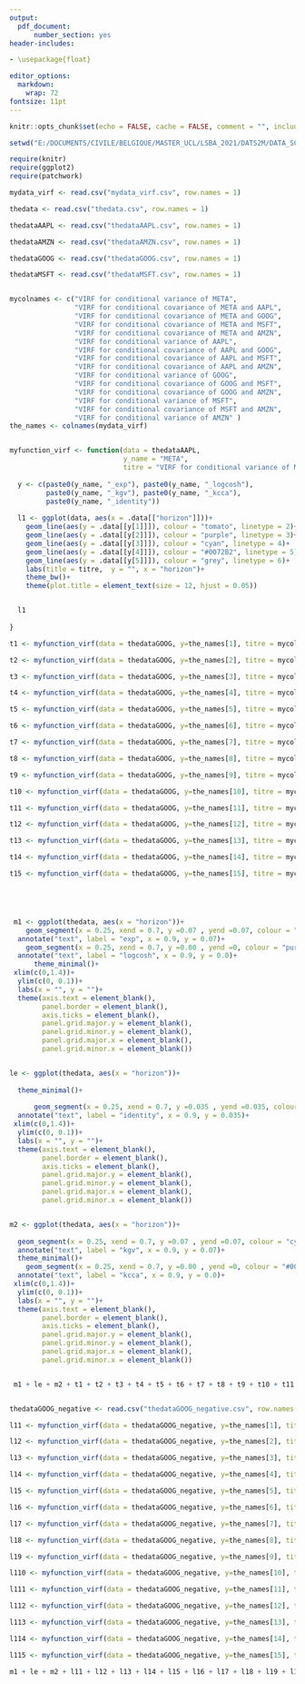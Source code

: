 ---
output: 
  pdf_document:
      number_section: yes
header-includes:

- \usepackage{float}

editor_options: 
  markdown: 
    wrap: 72
fontsize: 11pt
---

\pagenumbering {gobble}

```{r setup, include=FALSE}
knitr::opts_chunk$set(echo = FALSE, cache = FALSE, comment = "", include = TRUE, warning = FALSE, message = FALSE, fig.align="center")

setwd("E:/DOCUMENTS/CIVILE/BELGIQUE/MASTER_UCL/LSBA_2021/DATS2M/DATA_SCIENCE/BLOC_2_Bis/LDATS2840_MEMOIRE_DATA_SCIENCE/PROGRAMMING/R_thesis/plotting")

require(knitr)
require(ggplot2)
require(patchwork)
```

```{r, eval = TRUE, cache = TRUE, echo = FALSE,  fig.width = 14, fig.height = 19, fig.align = "center", message = FALSE, fig.pos = "H"}

mydata_virf <- read.csv("mydata_virf.csv", row.names = 1)

thedata <- read.csv("thedata.csv", row.names = 1)

thedataAAPL <- read.csv("thedataAAPL.csv", row.names = 1)

thedataAMZN <- read.csv("thedataAMZN.csv", row.names = 1)

thedataGOOG <- read.csv("thedataGOOG.csv", row.names = 1)

thedataMSFT <- read.csv("thedataMSFT.csv", row.names = 1)


mycolnames <- c("VIRF for conditional variance of META", 
                "VIRF for conditional covariance of META and AAPL",
                "VIRF for conditional covariance of META and GOOG",
                "VIRF for conditional covariance of META and MSFT",
                "VIRF for conditional covariance of META and AMZN",
                "VIRF for conditional variance of AAPL",
                "VIRF for conditional covariance of AAPL and GOOG",
                "VIRF for conditional covariance of AAPL and MSFT",
                "VIRF for conditional covariance of AAPL and AMZN",
                "VIRF for conditional variance of GOOG", 
                "VIRF for conditional covariance of GOOG and MSFT",
                "VIRF for conditional covariance of GOOG and AMZN",
                "VIRF for conditional variance of MSFT",
                "VIRF for conditional covariance of MSFT and AMZN",
                "VIRF for conditional variance of AMZN" )
the_names <- colnames(mydata_virf)


myfunction_virf <- function(data = thedataAAPL, 
                            y_name = "META", 
                            titre = "VIRF for conditional variance of META" ){
  
  y <- c(paste0(y_name, "_exp"), paste0(y_name, "_logcosh"), 
         paste0(y_name, "_kgv"), paste0(y_name, "_kcca"), 
         paste0(y_name, "_identity"))
  
  l1 <- ggplot(data, aes(x = .data[["horizon"]]))+
    geom_line(aes(y = .data[[y[1]]]), colour = "tomato", linetype = 2)+
    geom_line(aes(y = .data[[y[2]]]), colour = "purple", linetype = 3)+
    geom_line(aes(y = .data[[y[3]]]), colour = "cyan", linetype = 4)+
    geom_line(aes(y = .data[[y[4]]]), colour = "#0072B2", linetype = 5)+
    geom_line(aes(y = .data[[y[5]]]), colour = "grey", linetype = 6)+
    labs(title = titre,  y = "", x = "horizon")+
    theme_bw()+
    theme(plot.title = element_text(size = 12, hjust = 0.05))


  l1
  
}

t1 <- myfunction_virf(data = thedataGOOG, y=the_names[1], titre = mycolnames[1])

t2 <- myfunction_virf(data = thedataGOOG, y=the_names[2], titre = mycolnames[2])

t3 <- myfunction_virf(data = thedataGOOG, y=the_names[3], titre = mycolnames[3])

t4 <- myfunction_virf(data = thedataGOOG, y=the_names[4], titre = mycolnames[4])

t5 <- myfunction_virf(data = thedataGOOG, y=the_names[5], titre = mycolnames[5])

t6 <- myfunction_virf(data = thedataGOOG, y=the_names[6], titre = mycolnames[6])

t7 <- myfunction_virf(data = thedataGOOG, y=the_names[7], titre = mycolnames[7])

t8 <- myfunction_virf(data = thedataGOOG, y=the_names[8], titre = mycolnames[8])

t9 <- myfunction_virf(data = thedataGOOG, y=the_names[9], titre = mycolnames[9])

t10 <- myfunction_virf(data = thedataGOOG, y=the_names[10], titre = mycolnames[10])

t11 <- myfunction_virf(data = thedataGOOG, y=the_names[11], titre = mycolnames[11])

t12 <- myfunction_virf(data = thedataGOOG, y=the_names[12], titre = mycolnames[12])

t13 <- myfunction_virf(data = thedataGOOG, y=the_names[13], titre = mycolnames[13])

t14 <- myfunction_virf(data = thedataGOOG, y=the_names[14], titre = mycolnames[14])

t15 <- myfunction_virf(data = thedataGOOG, y=the_names[15], titre = mycolnames[15])





 m1 <- ggplot(thedata, aes(x = "horizon"))+
    geom_segment(x = 0.25, xend = 0.7, y =0.07 , yend =0.07, colour = "tomato", linetype = 2)+
  annotate("text", label = "exp", x = 0.9, y = 0.07)+
    geom_segment(x = 0.25, xend = 0.7, y =0.00 , yend =0, colour = "purple", linetype = 3)+
  annotate("text", label = "logcosh", x = 0.9, y = 0.0)+      
      theme_minimal()+
 xlim(c(0,1.4))+
  ylim(c(0, 0.1))+
  labs(x = "", y = "")+
  theme(axis.text = element_blank(),
        panel.border = element_blank(),
        axis.ticks = element_blank(),
        panel.grid.major.y = element_blank(),
        panel.grid.minor.y = element_blank(),
        panel.grid.major.x = element_blank(),
        panel.grid.minor.x = element_blank())


le <- ggplot(thedata, aes(x = "horizon"))+
    
  theme_minimal()+
    
      geom_segment(x = 0.25, xend = 0.7, y =0.035 , yend =0.035, colour = "grey", linetype = 5)+
  annotate("text", label = "identity", x = 0.9, y = 0.035)+
 xlim(c(0,1.4))+
  ylim(c(0, 0.1))+
  labs(x = "", y = "")+
  theme(axis.text = element_blank(),
        panel.border = element_blank(),
        axis.ticks = element_blank(),
        panel.grid.major.y = element_blank(),
        panel.grid.minor.y = element_blank(),
        panel.grid.major.x = element_blank(),
        panel.grid.minor.x = element_blank())


m2 <- ggplot(thedata, aes(x = "horizon"))+
    
  geom_segment(x = 0.25, xend = 0.7, y =0.07 , yend =0.07, colour = "cyan", linetype = 4)+
  annotate("text", label = "kgv", x = 0.9, y = 0.07)+
  theme_minimal()+
    geom_segment(x = 0.25, xend = 0.7, y =0.00 , yend =0, colour = "#0072B2", linetype = 4)+
  annotate("text", label = "kcca", x = 0.9, y = 0.0)+
 xlim(c(0,1.4))+
  ylim(c(0, 0.1))+
  labs(x = "", y = "")+
  theme(axis.text = element_blank(),
        panel.border = element_blank(),
        axis.ticks = element_blank(),
        panel.grid.major.y = element_blank(),
        panel.grid.minor.y = element_blank(),
        panel.grid.major.x = element_blank(),
        panel.grid.minor.x = element_blank())


 m1 + le + m2 + t1 + t2 + t3 + t4 + t5 + t6 + t7 + t8 + t9 + t10 + t11 + t12 + t13 + t14 + t15 + plot_layout(nrow = 6, ncol = 3)



```




```{r, eval = TRUE, cache = TRUE, echo = FALSE,  fig.width = 14, fig.height = 19, fig.align = "center", message = FALSE, fig.pos = "H"}
thedataGOOG_negative <- read.csv("thedataGOOG_negative.csv", row.names = 1)

l11 <- myfunction_virf(data = thedataGOOG_negative, y=the_names[1], titre = mycolnames[1])

l12 <- myfunction_virf(data = thedataGOOG_negative, y=the_names[2], titre = mycolnames[2])

l13 <- myfunction_virf(data = thedataGOOG_negative, y=the_names[3], titre = mycolnames[3])

l14 <- myfunction_virf(data = thedataGOOG_negative, y=the_names[4], titre = mycolnames[4])

l15 <- myfunction_virf(data = thedataGOOG_negative, y=the_names[5], titre = mycolnames[5])

l16 <- myfunction_virf(data = thedataGOOG_negative, y=the_names[6], titre = mycolnames[6])

l17 <- myfunction_virf(data = thedataGOOG_negative, y=the_names[7], titre = mycolnames[7])

l18 <- myfunction_virf(data = thedataGOOG_negative, y=the_names[8], titre = mycolnames[8])

l19 <- myfunction_virf(data = thedataGOOG_negative, y=the_names[9], titre = mycolnames[9])

l110 <- myfunction_virf(data = thedataGOOG_negative, y=the_names[10], titre = mycolnames[10])

l111 <- myfunction_virf(data = thedataGOOG_negative, y=the_names[11], titre = mycolnames[11])

l112 <- myfunction_virf(data = thedataGOOG_negative, y=the_names[12], titre = mycolnames[12])

l113 <- myfunction_virf(data = thedataGOOG_negative, y=the_names[13], titre = mycolnames[13])

l114 <- myfunction_virf(data = thedataGOOG_negative, y=the_names[14], titre = mycolnames[14])

l115 <- myfunction_virf(data = thedataGOOG_negative, y=the_names[15], titre = mycolnames[15])

m1 + le + m2 + l11 + l12 + l13 + l14 + l15 + l16 + l17 + l18 + l19 + l110 + l111 + l112 + l113 + l114 + l115 + plot_layout(nrow = 6, ncol = 3) 
```

